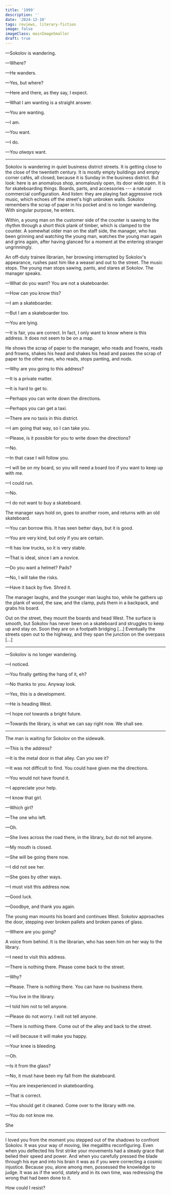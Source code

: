 ```yaml
---
title: '1999'
description: ''
date: '2024-12-10'
tags: reviews, literary-fiction
image: false
imageClass: mainImageSmaller
draft: true
---
```


—Sokolov is wandering.

—Where?

—He wanders.

—Yes, but where?

—Here and there, as they say, I expect.  

—What I am wanting is a straight answer.  

—You are wanting.  

—I am.  

—You want.  

—I do.  

—You _always_ want.
 
---

Sokolov is wandering in quiet business district streets. It is getting close to the close of the twentieth century. It is mostly empty buildings and empty corner cafés, all closed, because it is Sunday in the business district. But look: here is an anomalous shop, anomalously open, its door wide open. It is for skateboarding things. Boards, parts, and accessories --- a natural commercial configuration. And listen: they are playing fast aggressive rock music, which echoes off the street's high unbroken walls. Sokolov remembers the scrap of paper in his pocket and is no longer wandering. With singular purpose, he enters.

Within, a young man on the customer side of the counter is sawing to the rhythm through a short thick plank of timber, which is clamped to the counter. A somewhat older man on the staff side, the manager, who has been grinning and watching the young man, watches the young man again and grins again, after having glanced for a moment at the entering stranger ungrinningly.

An off-duty trainee librarian, her browsing interrupted by Sokolov's appearance, rushes past him like a weasel and out to the street. The music stops. The young man stops sawing, pants, and stares at Sokolov. The manager speaks.

—What do you want? You are not a skateboarder.  

—How can you know this?  

—I am a skateboarder.  

—But I am a skateboarder too.  

—You are lying.  

—It is fair, you are correct. In fact, I only want to know where is this address. It does not seem to be on a map.  

He shows the scrap of paper to the manager, who reads and frowns, reads and frowns, shakes his head and shakes his head and passes the scrap of paper to the other man, who reads, stops panting, and nods.

—Why are you going to this address?

—It is a private matter.  

—It is hard to get to.  

—Perhaps you can write down the directions.  

—Perhaps you can get a taxi.  

—There are no taxis in this district.  

—I am going that way, so I can take you.   

—Please, is it possible for you to write down the directions?  

—No.  

—In that case I will follow you.  

—I will be on my board, so you will need a board too if you want to keep up with me.  

—I could run.

—No.  

—I do not want to buy a skateboard.

The manager says hold on, goes to another room, and returns with an old skateboard.

—You can borrow this. It has seen better days, but it is good.  

—You are very kind, but only if you are certain.  

—It has low trucks, so it is very stable.  

—That is ideal, since I am a novice.  

—Do you want a helmet? Pads?  

—No, I will take the risks.  

—Have it back by five. Shred it.

The manager laughs, and the younger man laughs too, while he gathers up the plank of wood, the saw, and the clamp, puts them in a backpack, and grabs his board.

Out on the street, they mount the boards and head West. The surface is smooth, but Sokolov has never been on a skateboard and struggles to keep up and stay on. Soon they are on a footpath bridging [...] Eventually the streets open out to the highway, and they span the junction on the overpass [...]

---

—Sokolov is no longer wandering.  

—I noticed.  

—You finally getting the hang of it, eh?  

—No thanks to you. Anyway look.  

—Yes, this is a development.  

—He is heading West.  

—I hope _not_ towards a bright future.  

—Towards the library, is what we can say right now. We shall see.  

---

The man is waiting for Sokolov on the sidewalk.

—This is the address?  

—It is the metal door in that alley. Can you see it?  

—It was not difficult to find. You could have given me the directions.  

—You would not have found it.  

—I appreciate your help.  

—I know that girl.  

—Which girl?  

—The one who left.  

—Oh.  

—She lives across the road there, in the library, but do not tell anyone.  

—My mouth is closed.  

—She will be going there now.  

—I did not see her.  

—She goes by other ways.  

—I must visit this address now.  

—Good luck.

—Goodbye, and thank you again.

The young man mounts his board and continues West. Sokolov approaches the door, stepping over broken pallets and broken panes of glass.

—Where are you going?

A voice from behind. It is the librarian, who has seen him on her way to the library.

—I need to visit this address.  

—There is nothing there. Please come back to the street.  

—Why?  

—Please. There is nothing there. You can have no business there.  

—You live in the library.  

—I told him not to tell anyone.  

—Please do not worry. I will not tell anyone.  

—There is nothing there. Come out of the alley and back to the street.  

—I will because it will make you happy.  

—Your knee is bleeding.  

—Oh.  

—Is it from the glass?  

—No, it must have been my fall from the skateboard.  

—You are inexperienced in skateboarding.  

—That is correct.  

—You should get it cleaned. Come over to the library with me.  

—You do not know me.

She 

---

I loved you from the moment you stepped out of the shadows to confront Sokolov. It was your way of moving, like megaliths reconfiguring. Even when you deflected his first strike your movements had a steady grace that belied their speed and power. And when you carefully pressed the blade through his eye and into his brain it was as if you were correcting a cosmic injustice. Because you, alone among men, possessed the knowledge to judge. It was as if the world, stately and in its own time, was redressing the wrong that had been done to it.

How could I resist?